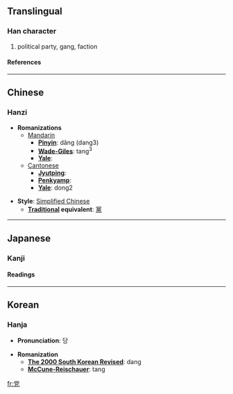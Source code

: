 {{see|黨}}

==Translingual==
===Han character===
{{Han char|rad=儿|as=08|sn=10|four=9021<sub>6</sub>|canj=火月口竹山 (FBRHU)}}
# political party, gang, faction
====References====
{{Han ref|kx=0125.180|dkj=01381|dj=0265.230|hdz=10273.110|uh=515A|ud=20826|bh=D0DE|bd=53470}}
----

==Chinese==
===Hanzi===


* '''Romanizations'''
** [[Mandarin]]
*** '''[[Pinyin]]''': dǎng (dang3)
*** '''[[Wade-Giles]]''': tang<sup>3</sup>
*** '''[[Yale]]''': 
**[[Cantonese]]
***'''[[Jyutping]]''':
***'''[[Penkyamp]]''': 
***'''[[Yale]]''': dong2

* '''Style''': [[Simplified Chinese]] 
** '''[[Traditional Chinese|Traditional]] equivalent''': [[黨]]


----
==Japanese==
===Kanji===
{{ja-kanji|grade=|rs=儿08}}
====Readings====
{{ja-readings|on=[[とう]] (tō)|kun=[[なかま]] (nakama), [[むら]] (mura)}}


----
==Korean==
===Hanja===

* '''Pronunciation''': 당

* '''Romanization'''
** '''[[The 2000 South Korean Revised Romanization|The 2000 South Korean Revised]]''': dang
** '''[[McCune-Reischauer]]''': tang


[[fr:党]]